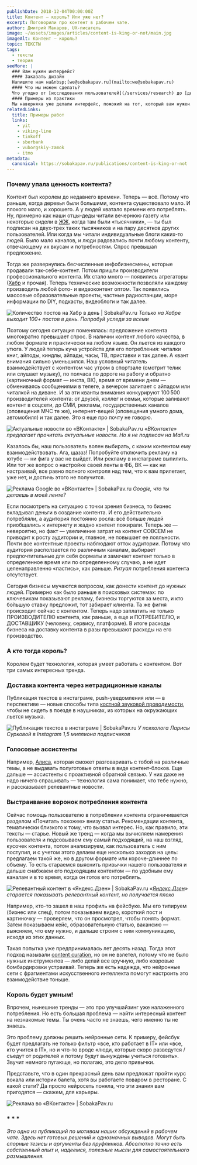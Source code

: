 ```yaml
---
publishDate: 2018-12-04T00:00:00Z
title: Контент — король? Или уже нет?
excerpt: Поговорили про контент в рабочем чате.
author: Дмитрий Макаров, UX-писатель
image: ~/assets/images/articles/content-is-king-or-not/main.jpg 
imageAlt: Контент — король? 
topic: ТЕКСТЫ
tags:
  - тексты
  - теория
seeMore: |
  ### Вам нужен интерфейс?
  #### Заказать дизайн
  Напишите нам на&nbsp;[we@sobakapav.ru](mailto:we@sobakapav.ru)
  #### Что мы можем сделать?
  Что угодно от [исследования пользователей](/services/research) до [дизайна интерфейса под ключ](/services/ux-design). 
  #### Примеры из практики
  Мы наверняка уже делали интерфейс, пожожий на тот, который вам нужен. [Проверьте](https://sobakapav.ru/portfolio).
relatedLinks:
  title: Примеры работ
  links:
    - yit
    - viking-line
    - tinkoff
    - sberbank
    - vuborgskiy-zamok
    - itmo
metadata:
  canonical: https://sobakapav.ru/publications/content-is-king-or-not
---
```



### Почему упала ценность контента?

Контент был королем до недавнего времени. Теперь — всё. Потому что раньше, когда деревья были большими, контента существовало мало. И плохого мало, и хорошего. А у людей хватало времени его потреблять. Ну, примерно как наши отцы-деды читали вечернюю газету или некоторые сидели в [ЖЖ](https://www.livejournal.com/media), когда там были «тысячники», — ты был подписан на двух-трех таких тысячников и на пару десятков других пользователей. Или когда мы читали индивидуальные блоги каких-то людей. Было мало каналов, и люди радовались почти любому контенту, отвечающему их вкусам и потребностям. Спрос превышал предложение.

Тогда же развернулись бесчисленные инфобизнесмены, которые продавали так-себе-контент. Потом пришли производители профессионального контента. Их стало много — появились агрегаторы ([Хабр](https://habr.com/ru/all/) и прочая). Теперь технические возможности позволяли каждому производить любой фото- и видеоконтент оптом. Так появились массовые образовательные проекты, частные радиостанции, море информации по DIY, подкасты, видеоблоги и так далее.

![Количество постов на Хабр в день | SobakaPav.ru](~/assets/images/articles/content-is-king-or-not/1.png)
_Только на Хабре выходит 100+ постов в день. Попробуй уследи за всеми_

Поэтому сегодня ситуация поменялась: предложение контента многократно превышает спрос. В наличии контент любого качества, в любом формате и практически на любом языке. Он льется из каждого утюга. У людей теперь куча устройств для его потребления: читалки книг, айподы, киндлы, айпады, часы, ТВ, приставки и так далее. А квант внимания сильно уменьшился. Наш условный читатель взаимодействует с контентом час утром в спортзале (смотрит телик или слушает музыку), по полчаса по дороге на работу и обратно (картиночный формат — инста, ВК), время от времени днем — обмениваясь сообщениями в телеге, а вечером залипает с айпадом или читалкой на диване. И за эти кванты внимания конкурируют 100 500 производителей контента: от друзей, коллег и семьи, которые заливают контент в соцсети, до СМИ, рекламы, государственных каналов (оповещения МЧС те же), интернет-вещей (оповещения умного дома, автомобиля) и так далее. Это я еще про почту не говорю.

![Актуальные новости во «ВКонтакте» | SobakaPav.ru](~/assets/images/articles/content-is-king-or-not/2.png)
_«ВКонтакте» предлагает прочитать актуальные новости. Но я не подписан на Mail.ru_

Казалось бы, наш пользователь волен выбирать, с каким контентом ему взаимодействовать. Ага, щаззз! Попробуйте отключить рекламу на ютубе — ни фига у вас не выйдет. Или рекламу в инстаграме выпилить. Или тот же вопрос о настройке своей ленты в ФБ, ВК — как ни настраивай, все равно полного контроля над тем, что к вам прилетает, уже нет, и достичь этого не получится.

![Реклама Google во «ВКонтакте» | SobakaPav.ru](~/assets/images/articles/content-is-king-or-not/3.png)
_Google, что ты делаешь в моей ленте?_

Если посмотреть на ситуацию с точки зрения бизнеса, то бизнес вкладывал деньги в создание контента. И его действительно потребляли, а аудитория постоянно росла: всё больше людей приобщались к интернету и жадно контент пожирали. Теперь же — невероятно, но факт — увеличение затрат на контент СОВСЕМ не приводит к росту аудитории и, главное, не повышает ее лояльности. Почти все контентные проекты наблюдают отток аудитории. Потому что аудитория расползается по различным каналам, выбирает предпочтительные для себя форматы и замечает контент только в определенное время или по определенному случаю, а не идет целенаправленно «пастись», как раньше. _Ритуал_ потребления контента отсутствует.

Сегодня бизнесы мучаются вопросом, как донести контент до нужных людей. Примерно как было раньше в поисковых системах: по ключевикам показывают рекламу, бизнесы торгуются за места, и кто бо́льшую ставку предложит, тот забирает клиента. Та же фигня происходит сейчас с контентом. Теперь надо заплатить не только ПРОИЗВОДИТЕЛЮ контента, как раньше, а еще и ПОТРЕБИТЕЛЮ, и ДОСТАВЩИКУ (человеку, сервису, платформе). В итоге расходы бизнеса на доставку контента в разы превышают расходы на его производство.

### А кто тогда король?

Королем будет технология, которая умеет работать с контентом. Вот три самых интересных тренда.

### Доставка контента через нетрадиционные каналы

Публикация текстов в инстаграме, push-уведомления или — в перспективе — новые способы типа [костной звуковой проводимости](https://ru.wikipedia.org/wiki/%D0%9A%D0%BE%D1%81%D1%82%D0%BD%D0%B0%D1%8F_%D0%BF%D1%80%D0%BE%D0%B2%D0%BE%D0%B4%D0%B8%D0%BC%D0%BE%D1%81%D1%82%D1%8C), чтобы не сидеть в поезде в наушниках, из которых на окружающих льется музыка.

![Публикация текстов в инстаграме | SobakaPav.ru](~/assets/images/articles/content-is-king-or-not/4.png)
_У психолога Ларисы Сурковой в Instagram 1,5 миллиона подписчиков_

### Голосовые ассистенты

Например, [Алиса](https://alice.yandex.ru/), которая сможет разговаривать с тобой на различные темы, а не выдавать полуготовые ответы в виде контент-блоков. Еще дальше — ассистенты с проактивной обратной связью. У них даже не надо ничего спрашивать — технология сама понимает, что тебе нужно, и рассказывает релевантные новости.

### Выстраивание воронок потребления контента
Сейчас помощь пользователю в потреблении контента ограничивается разделом «Почитать похожее» внизу статьи. Рекомендации контента, тематически близкого к тому, что вызвал интерес. Но, как правило, эти тексты — старье. Новый же тренд — когда мы вычисляем намерения пользователя и подсовываем ему самый подходящий, на наш взгляд, кусочек контента, потом анализируем, как пользователь с ним поступил, и с учетом этого делаем еще несколько заходов на цель: предлагаем такой же, но в другом формате или короче-длиннее по объему. То есть стараемся выяснить привычки нашего пользователя и дальше снабжаем его подходящим контентом — по удобным ему каналам и в то время, когда он готов его потреблять.

![Релевантный контент в «Яндекс.Дзен» | SobakaPav.ru](~/assets/images/articles/content-is-king-or-not/5.png)
_«[Яндекс.Дзен](https://zen.yandex.ru/media)» старается показывать релевантный контент, но получается плохо_

Например, кто-то зашел в наш профиль на фейсбуке. Мы его типируем (бизнес или спец), потом показываем видео, короткий пост и картиночку — проверяем, что он просмотрел, чтобы понять формат. Затем показываем кейс, образовательную статью, вакансию — выясняем, что ему нужно, и дальше строим с ним коммуникацию, исходя из этих данных.

Такая попытка уже предпринималась лет десять назад. Тогда этот подход называли [content curation](https://ru.wikipedia.org/wiki/%D0%9A%D1%83%D1%80%D0%B8%D1%80%D0%BE%D0%B2%D0%B0%D0%BD%D0%B8%D0%B5_%D0%BA%D0%BE%D0%BD%D1%82%D0%B5%D0%BD%D1%82%D0%B0), но он не взлетел, потому что не было нужных инструментов — либо делай все вручную, либо ковровые бомбардировки устраивай. Теперь же есть надежда, что нейронные сети с фрагментами искусственного интеллекта помогут настроить это взаимодействие тоньше.

### Король будет умным!

Впрочем, нынешние тренды — это про улучшайзинг уже налаженного потребления. Но есть большая проблема — найти интересный контент на незнакомые темы. Ты очень часто не знаешь, чего именно ты не знаешь.

Это проблему должны решить нейронные сети. К примеру, фейсбук будет предлагать не только фильтр «все, кто работает в IT» или «все, кто учится в IT», но и что-то вроде «люди, которые скоро разведутся / съедут от родителей и потому будут вынуждены учиться готовить». Звучит немного пугающе, но полагаю, это дело привычки.

Представьте, что в один прекрасный день вам предложат пройти курс вокала или истории балета, хотя вы работаете поваром в ресторане. С какой стати? Да просто нейросеть поняла, что эти знания вам пригодятся — скажем, для карьеры.

![Реклама во «ВКонтакте» | SobakaPav.ru](~/assets/images/articles/content-is-king-or-not/6.png)

### * * *

_Это одна из публикаций по мотивам наших обсуждений в рабочем чате. Здесь нет готовых решений и однозначных выводов. Могут быть спорные тезисы и аргументы без пруфлинков. Абсолютно точно есть собственный опыт и, надеемся, полезные мысли для самостоятельного размышления._


